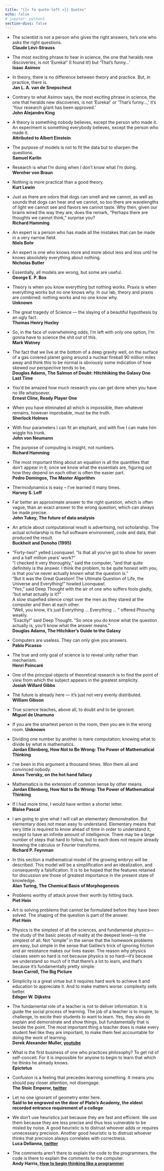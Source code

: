 ```yaml
---
title: "{{< fa quote-left >}} Quotes"
echo: false
# jupyter: python3
section-divs: false
---
```



* The scientist is not a person who gives the right answers, he’s one who asks the right questions.  
**Claude Lévi-Strauss**

* The most exciting phrase to hear in science, the one that heralds new discoveries, is not ‘Eureka!’ (I found it!) but ‘That’s funny…’  
**Isaac Asimov**

* In theory, there is no difference between theory and practice. But, in practice, there is.  
**Jan L. A. van de Snepscheut**

* Contrary to what Asimov says, the most exciting phrase in science, the one that heralds new discoveries, is not ‘Eureka!’ or ‘That’s funny…,’ it’s ‘Your research grant has been approved.’  
**John Alejandro King**

* A theory is something nobody believes, except the person who made it. An experiment is something everybody believes, except the person who made it.  
**Attributed to Albert Einstein**

* The purpose of models is not to fit the data but to sharpen the questions.  
**Samuel Karlin**

* Research is what I’m doing when I don’t know what I’m doing.  
**Wernher von Braun**

* Nothing is more practical than a good theory.  
**Kurt Lewin**

* Just as there are odors that dogs can smell and we cannot, as well as sounds that dogs can hear and we cannot, so too there are wavelengths of light we cannot see and flavors we cannot taste. Why then, given our brains wired the way they are, does the remark, “Perhaps there are thoughts we cannot think,” surprise you?  
**Richard Hamming**

* An expert is a person who has made all the mistakes that can be made in a very narrow field.  
**Niels Bohr**

* An expert is one who knows more and more about less and less until he knows absolutely everything about nothing.  
**Nicholas Butler**

* Essentially, all models are wrong, but some are useful.  
**George E. P. Box**

* Theory is when you know everything but nothing works. Praxis is when everything works but no one knows why. In our lab, theory and praxis are combined: nothing works and no one know why.  
**Unknown**

* The great tragedy of Science — the slaying of a beautiful hypothesis by an ugly fact.  
**Thomas Henry Huxley**

* So, in the face of overwhelming odds, I’m left with only one option, I’m gonna have to science the shit out of this.  
**Mark Watney**

* The fact that we live at the bottom of a deep gravity well, on the surface of a gas covered planet going around a nuclear fireball 90 million miles away and think this to be normal is obviously some indication of how skewed our perspective tends to be.  
**Douglas Adams, The Salmon of Doubt: Hitchhiking the Galaxy One Last Time**

* You’d be amazed how much research you can get done when you have no life whatsoever.  
**Ernest Cline, Ready Player One**

* When you have eliminated all which is impossible, then whatever remains, however improbable, must be the truth.  
**Sherlock Holmes**

* With four parameters I can fit an elephant, and with five I can make him wiggle his trunk.  
**John von Neumann**

* The purpose of computing is insight, not numbers.  
**Richard Hamming**

* The most important thing about an equation is all the quantities that don’t appear in it; once we know what the essentials are, figuring out how they depend on each other is often the easier part.  
**Pedro Domingos, The Master Algorithm**

* Thermodynamics is easy – I’ve learned it many times.  
**Harvey S. Leff**

* Far better an approximate answer to the right question, which is often vague, than an exact answer to the wrong question, which can always be made precise.  
**John Tukey, The future of data analysis**

* An article about computational result is advertising, not scholarship. The actual scholarship is the full software environment, code and data, that produced the result.  
**Buckheit and Donoho (1995)**

* ”Forty-two!” yelled Loonquawl. ”Is that all you’ve got to show for seven and a half million years’ work?”  
”I checked it very thoroughly,” said the computer, ”and that quite definitely is the answer. I think the problem, to be quite honest with you, is that you’ve never actually known what the question is.”  
”But it was the Great Question! The Ultimate Question of Life, the Universe and Everything!” howled Loonquawl.  
”Yes,” said Deep Thought with the air of one who suffers fools gladly, ”but what actually is it?”  
A slow stupefied silence crept over the men as they stared at the computer and then at each other.  
”Well, you know, it’s just Everything … Everything … ” offered Phouchg weakly.  
”Exactly!” said Deep Thought. ”So once you do know what the question actually is, you’ll know what the answer means.”  
**Douglas Adams, The Hitchiker’s Guide to the Galaxy**

* Computers are useless. They can only give you answers.  
**Pablo Picasso**

* The true and only goal of science is to reveal unity rather than mechanism.  
**Henri Poincaré**

* One of the principal objects of theoretical research is to find the point of view from which the subject appears in the greatest simplicity.  
**Josiah Willard Gibbs**

* The future is already here — it’s just not very evenly distributed.  
**William Gibson**

* True science teaches, above all, to doubt and to be ignorant.  
**Miguel de Unamuno**

* If you are the smartest person in the room, then you are in the wrong room.
**Unknown**

* Dividing one number by another is mere computation; knowing what to divide by what is mathematics.  
**Jordan Ellenberg, How Not to Be Wrong: The Power of Mathematical Thinking**

* I’ve been in this argument a thousand times. Won them all and convinced nobody.  
**Amos Tversky, on the hot hand fallacy**

* Mathematics is the extension of common sense by other means.  
**Jordan Ellenberg, How Not to Be Wrong: The Power of Mathematical Thinking**

* If I had more time, I would have written a shorter letter.  
**Blaise Pascal**

* I am going to give what I will call an elementary demonstration. But elementary does not mean easy to understand. Elementary means that very little is required to know ahead of time in order to understand it, except to have an infinite amount of intelligence. There may be a large number of steps that hard to follow, but to each does not require already knowing the calculus or Fourier transforms.  
**Richard P. Feynman**

* In this section a mathematical model of the growing embryo will be described. This model will be a simplification and an idealization, and consequently a falsification. It is to be hoped that the features retained for discussion are those of greatest importance in the present state of knowledge.  
**Alan Turing, The Chemical Basis of Morphogenesis**

* Problems worthy of attack prove their worth by hitting back.  
**Piet Hein**

* Art is solving problems that cannot be formulated before they have been solved. The shaping of the question is part of the answer.  
**Piet Hein**

* Physics is the simplest of all the sciences, and fundamental physics⁠⁠—the study of the basic pieces of reality at the deepest level⁠—is the simplest of all. Not "simple” in the sense that the homework problems are easy, but simple in the sense that Galileo's trick of ignoring friction and air resistance makes our lives easier. The reason why physics classes seem so hard is not because physics is so hard—it's because we understand so much of it that there's a lot to learn, and that's because it's fundamentally pretty simple.  
**Sean Carroll, The Big Picture**

* Simplicity is a great virtue but it requires hard work to achieve it and education to appreciate it. And to make matters worse: complexity sells better.  
**Edsger W. Dijkstra**

* The fundamental role of a teacher is not to deliver information. It is guide the social process of learning. The job of a teacher is to inspire, to challenge, to excite their students to want to learn. Yes, they also do explain and demonstrate and show things, but fundamentally that is beside the point. The most important thing a teacher does is make every student feel like they are important, to make them feel accountable for doing the work of learning.  
**Derek Alexander Muller, [youtube](https://youtu.be/GEmuEWjHr5c)**

* What is the first business of one who practices philosophy? To get rid of self-conceit. For it is impossible for anyone to begin to learn that which he thinks he already knows.  
**Epictetus**

* Confusion is a feeling that precedes learning something. It means you should pay closer attention, not disengage.  
**The Stoic Emperor, [twitter](https://twitter.com/TheStoicEmperor/status/1309998964796567552)**

* Let no one ignorant of geometry enter here.  
**Said to be engraved on the door of Plato's Academy, the oldest recorded entrance requirement of a college**


* We don't use heuristics just because they are fast and efficient. We use them because they are less precise and thus less vulnerable to be misled by noise. A good heuristic is to distrust whoever adds or requires unnecessary precision. Another good heuristic is to distrust whoever thinks that precision always correlates with correctness.  
**Luca Dellanna, [twitter](https://twitter.com/DellAnnaLuca/status/1287644735016927234)**


* The comments aren't there to explain the code to the programmers, the code is there to explain the comments to the computer.  
**Andy Harris, [How to begin thinking like a programmer](https://youtu.be/YWwBhjQN-Qw?t=1165)**

